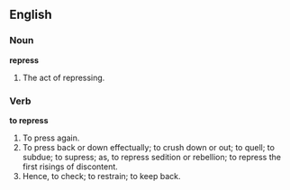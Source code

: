 ==English==

===Noun===

'''repress'''

#The act of repressing.

===Verb===

'''to repress'''

#To press again.
#To press back or down effectually; to crush down or out; to quell; to subdue; to supress; as, to repress sedition or rebellion; to repress the first risings of discontent.
#Hence, to check; to restrain; to keep back.